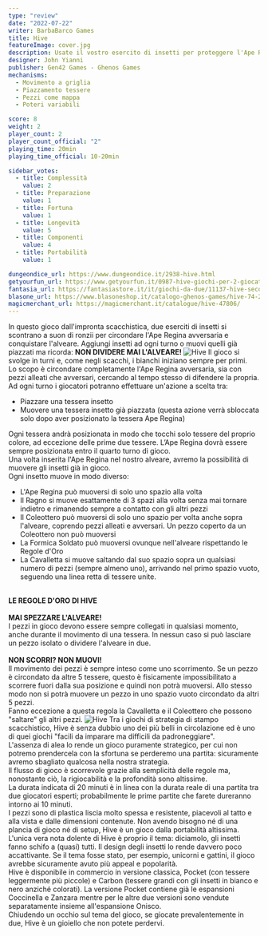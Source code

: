 ```yaml
---
type: "review"
date: "2022-07-22"
writer: BarbaBarco Games
title: Hive
featureImage: cover.jpg
description: Usate il vostro esercito di insetti per proteggere l'Ape Regina e conquistare l'alveare!
designer: John Yianni
publisher: Gen42 Games - Ghenos Games
mechanisms:
  - Movimento a griglia
  - Piazzamento tessere
  - Pezzi come mappa
  - Poteri variabili

score: 8
weight: 2
player_count: 2
player_count_official: "2"
playing_time: 20min
playing_time_official: 10-20min

sidebar_votes:
  - title: Complessità
    value: 2
  - title: Preparazione
    value: 1
  - title: Fortuna
    value: 1
  - title: Longevità
    value: 5
  - title: Componenti
    value: 4
  - title: Portabilità
    value: 1

dungeondice_url: https://www.dungeondice.it/2938-hive.html
getyourfun_url: https://www.getyourfun.it/0987-hive-giochi-per-2-giocatori.html
fantasia_url: https://fantasiastore.it/it/giochi-da-due/11137-hive-seconda-edizione.html
blasone_url: https://www.blasoneshop.it/catalogo-ghenos-games/hive-74-2018
magicmerchant_url: https://magicmerchant.it/catalogue/hive-47806/
---
```


<Setting>
  In questo gioco dall'impronta scacchistica, due eserciti di insetti si
  scontrano a suon di ronzii per circondare l'Ape Regina avversaria e
  conquistare l'alveare. Aggiungi insetti ad ogni turno o muovi quelli già
  piazzati ma ricorda: <strong>NON DIVIDERE MAI L'ALVEARE!</strong>
</Setting>

<img src="./game1.jpg" alt="Hive" />

<Rules>
  Il gioco si svolge in turni e, come negli scacchi, i bianchi iniziano sempre
  per primi.
  <br />
  Lo scopo è circondare completamente l'Ape Regina avversaria, sia con pezzi
  alleati che avversari, cercando al tempo stesso di difendere la propria.
  <br />
  Ad ogni turno i giocatori potranno effettuare un'azione a scelta tra:
  <ul>
    <li>Piazzare una tessera insetto</li>
    <li>
      Muovere una tessera insetto già piazzata (questa azione verrà sbloccata
      solo dopo aver posizionato la tessera Ape Regina)
    </li>
  </ul>
  Ogni tessera andrà posizionata in modo che tocchi solo tessere del proprio
  colore, ad eccezione delle prime due tessere. L’Ape Regina dovrà essere sempre
  posizionata entro il quarto turno di gioco. <br />
  Una volta inserita l'Ape Regina nel nostro alveare, avremo la possibilità di muovere
  gli insetti già in gioco. <br />
  Ogni insetto muove in modo diverso:
  <ul>
    <li>L'Ape Regina può muoversi di solo uno spazio alla volta</li>
    <li>
      Il Ragno si muove esattamente di 3 spazi alla volta senza mai tornare
      indietro e rimanendo sempre a contatto con gli altri pezzi
    </li>
    <li>
      Il Coleottero può muoversi di solo uno spazio per volta anche sopra
      l'alveare, coprendo pezzi alleati e avversari. Un pezzo coperto da un
      Coleottero non può muoversi
    </li>
    <li>
      La Formica Soldato può muoversi ovunque nell'alveare rispettando le Regole
      d'Oro
    </li>
    <li>
      La Cavalletta si muove saltando dal suo spazio sopra un qualsiasi numero
      di pezzi (sempre almeno uno), arrivando nel primo spazio vuoto, seguendo
      una linea retta di tessere unite.
    </li>
  </ul>
  <br />
  <strong>LE REGOLE D'ORO DI HIVE</strong>
  <br />
  <br />
  <strong>MAI SPEZZARE L'ALVEARE!</strong>
  <br />
  I pezzi in gioco devono essere sempre collegati in qualsiasi momento, anche
  durante il movimento di una tessera. In nessun caso si può lasciare un pezzo
  isolato o dividere l'alveare in due.
  <br />
  <br />
  <strong>NON SCORRI? NON MUOVI!</strong> <br />
  Il movimento dei pezzi è sempre inteso come uno scorrimento. Se un pezzo è
  circondato da altre 5 tessere, questo è fisicamente impossibilitato a scorrere
  fuori dalla sua posizione e quindi non potrà muoversi. Allo stesso modo non si
  potrà muovere un pezzo in uno spazio vuoto circondato da altri 5 pezzi. <br />
  Fanno eccezione a questa regola la Cavalletta e il Coleottero che possono "saltare"
  gli altri pezzi.
</Rules>

<img src="./game2.jpg" alt="Hive" />

<Feedback>
  Tra i giochi di strategia di stampo scacchistico, Hive è senza dubbio uno dei
  più belli in circolazione ed è uno di quei giochi "facili da imparare ma
  difficili da padroneggiare". <br />
  L'assenza di alea lo rende un gioco puramente strategico, per cui non potremo prendercela
  con la sfortuna se perderemo una partita: sicuramente avremo sbagliato qualcosa
  nella nostra strategia.
  <br />
  Il flusso di gioco è scorrevole grazie alla semplicità delle regole ma, nonostante
  ciò, la rigiocabilità e la profondità sono altissime. <br />
  La durata indicata di 20 minuti è in linea con la durata reale di una partita
  tra due giocatori esperti; probabilmente le prime partite che farete dureranno
  intorno ai 10 minuti.
  <br />I pezzi sono di plastica liscia molto spessa e resistente, piacevoli al tatto
  e alla vista e dalle dimensioni contenute. Non avendo bisogno né di una plancia
  di gioco né di setup, Hive è un gioco dalla portabilità altissima. <br />
  L'unica vera nota dolente di Hive è proprio il tema: diciamolo, gli insetti
  fanno schifo a (quasi) tutti. Il design degli insetti lo rende davvero poco
  accattivante. Se il tema fosse stato, per esempio, unicorni e gattini, il
  gioco avrebbe sicuramente avuto più appeal e popolarità.
  <br />
  Hive è disponibile in commercio in versione classica, Pocket (con tessere
  leggermente più piccole) e Carbon (tessere grandi con gli insetti in bianco e
  nero anziché colorati). La versione Pocket contiene già le espansioni
  Coccinella e Zanzara mentre per le altre due versioni sono vendute
  separatamente insieme all'espansione Onisco. <br />
  Chiudendo un occhio sul tema del gioco, se giocate prevalentemente in due, Hive
  è un gioiello che non potete perdervi.
</Feedback>

<Instagram id="CgWm2GWDIgR" />
